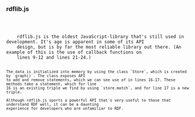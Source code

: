 
### rdflib.js

<Code language="typescript" code={rdflibExample}/>

<aside className="notes">
    rdflib.js is the oldest JavaScript-library that's still used in development. It's age is apparent in some of its API
    design, but is by far the most reliable library out there. (An example of this is the use of callback functions on
    lines 9-12 and lines 21-24.)

    The data is initialized into memory by using the class `Store`, which is created by `graph()`. The class exposes API
    to add and remove statements, which we can see use of in lines 16-17. These methods take a statement, which for line
    16 is an existing triple we find by using `store.match`, and for line 17 is a new triple.

    Although rdflib.js sports a powerful API that's very useful to those that understand RDF well, it can be a daunting
    experience for developers who are unfamiliar to RDF.
</aside>
